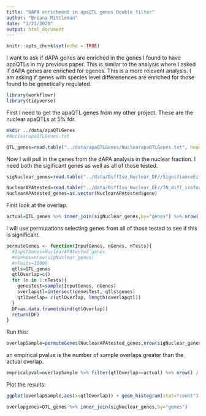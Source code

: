 ```yaml
---
title: "DAPA enrichment in apaQTL genes Double filter"
author: "Briana Mittleman"
date: "1/21/2020"
output: html_document
---
```


```r
knitr::opts_chunk$set(echo = TRUE)
```


I want to ask if dAPA genes are enriched in the genes I found to have apaQTLs in my previous paper. This is similar to the analysis where I asked if dAPA genes are enriched for egenes. This is a more relevent analysis. I am asking if genes with species level differenences are enriched for those found to be genetically regulated.  


```r
library(workflowr)
library(tidyverse)
```

First I need to get the apaQTL genes from my other project. These are the nuclear apaQTLs at 5% fdr.  

```bash
mkdir ../data/apaQTLGenes
#NuclearapaQTLGenes.txt
```

```r
QTL_genes=read.table("../data/apaQTLGenes/NuclearapaQTLGenes.txt", header = F, stringsAsFactors = F, col.names = "genes")
```


Now I will pull in the genes from the dAPA analysis in the nuclear fraction. I need both the sigificant genes as well as all of those tested.    

```r
sigNuclear_genes=read.table("../data/DiffIso_Nuclear_DF//SignifianceEitherGENES_Nuclear.txt", stringsAsFactors = F, col.names = "genes")

NuclearAPAtested=read.table("../data/DiffIso_Nuclear_DF//TN_diff_isoform_allChrom.txt_significance.txt",sep="\t" ,col.names = c('status','loglr','df','p','cluster','p.adjust'),stringsAsFactors = F) %>% filter(status=="Success") %>% separate(cluster, into=c("chrom", "gene"), sep=":") %>% dplyr::select(gene)
NuclearAPAtested_genes=as.vector(NuclearAPAtested$gene)
```

First look at the overlap.  


```r
actual=QTL_genes %>% inner_join(sigNuclear_genes,by="genes") %>% nrow()
```


I will use permutations selecting genes from all of those tested to see if this is significant.  

```r
permuteGenes <- function(InputGenes, nGenes, nTests){
  #InputGenes=NuclearAPAtested_genes
  #nGenes=nrow(sigNuclear_genes)
  #nTests=10000
  qtls=QTL_genes
  qtlOverlap=c()
  for (n in 1:nTests){
    genesTest=sample(InputGenes, nGenes)
    overlapqtl=intersect(genesTest, qtls$genes)
    qtlOverlap= c(qtlOverlap, length(overlapqtl))
  }
  DF=as.data.frame(cbind(qtlOverlap))
  return(DF)
}

```


Run this:  
```r
overlapSample=permuteGenes(NuclearAPAtested_genes,nrow(sigNuclear_genes), 10000)
```

an empirical pvalue is the number of sample overlaps greater than the actual overlap. 


```r
empricalpval=overlapSample %>% filter(qtlOverlap>=actual) %>% nrow() / 10000
```


Plot the results:  

```r
ggplot(overlapSample,aes(x=qtlOverlap)) + geom_histogram(stat="count") + geom_vline(xintercept =actual, col="red" ) +labs(x="Number of Overlaps", title="Nuclear dAPA overlap with apaQTL Genes") +  annotate("text", x = 110, y = 400, label = paste("Empirical Pvalue=", empricalpval), col="black") +  annotate("text", x = 160, y = 400, label = "Actual Overlap", col="red")
```


```r
overlapgenes=QTL_genes %>% inner_join(sigNuclear_genes,by="genes")

```

